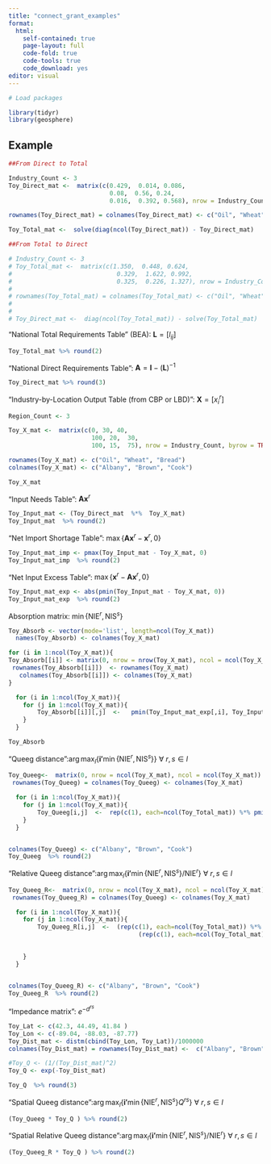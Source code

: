 ```yaml
---
title: "connect_grant_examples"
format:
  html:
    self-contained: true
    page-layout: full
    code-fold: true
    code-tools: true
    code_download: yes
editor: visual
---
```


```r

# Load packages

library(tidyr)
library(geosphere)


```

## Example

```r
##From Direct to Total 

Industry_Count <- 3
Toy_Direct_mat <-  matrix(c(0.429,  0.014, 0.086, 
                            0.08,  0.56, 0.24,
                            0.016,  0.392, 0.568), nrow = Industry_Count, byrow = TRUE)

rownames(Toy_Direct_mat) = colnames(Toy_Direct_mat) <- c("Oil", "Wheat", "Bread")

Toy_Total_mat <-  solve(diag(ncol(Toy_Direct_mat)) - Toy_Direct_mat)

```

```r
##From Total to Direct 

# Industry_Count <- 3
# Toy_Total_mat <-  matrix(c(1.350,  0.448, 0.624, 
#                             0.329,  1.622, 0.992,
#                             0.325,  0.226, 1.327), nrow = Industry_Count, byrow = TRUE)
# 
# rownames(Toy_Total_mat) = colnames(Toy_Total_mat) <- c("Oil", "Wheat", "Bread")
# 
# 
# Toy_Direct_mat <-  diag(ncol(Toy_Total_mat)) - solve(Toy_Total_mat)

```

"National Total Requirements Table" (BEA): $\mathbf{L} = [l_{ij}]$

```r
Toy_Total_mat %>% round(2)
```

"National Direct Requirements Table": $\mathbf{A} = \mathbf{I} - (\mathbf{L})^{-1}$

```r
Toy_Direct_mat %>% round(3)

```

"Industry-by-Location Output Table (from CBP or LBD)": $\mathbf{X} = [x^{r}_{i}]$

```r
Region_Count <- 3

Toy_X_mat <-  matrix(c(0, 30, 40, 
                       100, 20,  30,
                       100, 15,  75), nrow = Industry_Count, byrow = TRUE)

rownames(Toy_X_mat) <- c("Oil", "Wheat", "Bread")
colnames(Toy_X_mat) <- c("Albany", "Brown", "Cook")

Toy_X_mat
```

"Input Needs Table": $\mathbf{A}\mathbf{x}^{r}$

```r
Toy_Input_mat <- (Toy_Direct_mat  %*%  Toy_X_mat) 
Toy_Input_mat  %>% round(2)
```

"Net Import Shortage Table": $\max \{\mathbf{A}\mathbf{x}^{r} - \mathbf{x}^{r} , 0\}$

```r
Toy_Input_mat_imp <- pmax(Toy_Input_mat - Toy_X_mat, 0)
Toy_Input_mat_imp  %>% round(2)
```

"Net Input Excess Table": $\max \{ \mathbf{x}^{r} - \mathbf{A}\mathbf{x}^{r}, 0\}$

```r
Toy_Input_mat_exp <- abs(pmin(Toy_Input_mat - Toy_X_mat, 0))
Toy_Input_mat_exp  %>% round(2)
```

Absorption matrix: $\min\{\text{NIE}^{r}, \text{NIS}^{s} \}$

```r

Toy_Absorb <- vector(mode='list', length=ncol(Toy_X_mat))
  names(Toy_Absorb) <- colnames(Toy_X_mat)

for (i in 1:ncol(Toy_X_mat)){
Toy_Absorb[[i]] <- matrix(0, nrow = nrow(Toy_X_mat), ncol = ncol(Toy_X_mat))
 rownames(Toy_Absorb[[i]])  <- rownames(Toy_X_mat)
   colnames(Toy_Absorb[[i]]) <- colnames(Toy_X_mat)
}

  for (i in 1:ncol(Toy_X_mat)){
    for (j in 1:ncol(Toy_X_mat)){
        Toy_Absorb[[i]][,j]  <-   pmin(Toy_Input_mat_exp[,i], Toy_Input_mat_imp[,j])  %>% round(2)
    }
  }

Toy_Absorb  

```

"Queeg distance":$\arg \max_{l} \{\mathbf{i'}\min\{\text{NIE}^{r}, \text{NIS}^{s} \}\}~ \forall ~ r,s \in l$

```r

Toy_Queeg<-  matrix(0, nrow = ncol(Toy_X_mat), ncol = ncol(Toy_X_mat))
 rownames(Toy_Queeg) = colnames(Toy_Queeg) <- colnames(Toy_X_mat)

  for (i in 1:ncol(Toy_X_mat)){
    for (j in 1:ncol(Toy_X_mat)){
        Toy_Queeg[i,j]  <-  rep(c(1), each=ncol(Toy_Total_mat)) %*% pmin(Toy_Input_mat_exp[,i], Toy_Input_mat_imp[,j])
    }
  }


colnames(Toy_Queeg) <- c("Albany", "Brown", "Cook")
Toy_Queeg  %>% round(2)

```


"Relative Queeg distance":$\arg \max_{l} \{\mathbf{i'}\min\{\text{NIE}^{r}, \text{NIS}^{s} \} / \text{NIE}^{r} \}~ \forall ~ r,s \in l$

```r

Toy_Queeg_R<-  matrix(0, nrow = ncol(Toy_X_mat), ncol = ncol(Toy_X_mat))
 rownames(Toy_Queeg_R) = colnames(Toy_Queeg) <- colnames(Toy_X_mat)

  for (i in 1:ncol(Toy_X_mat)){
    for (j in 1:ncol(Toy_X_mat)){
        Toy_Queeg_R[i,j]  <-  (rep(c(1), each=ncol(Toy_Total_mat)) %*% pmin(Toy_Input_mat_exp[,i], Toy_Input_mat_imp[,j])) /
                                    (rep(c(1), each=ncol(Toy_Total_mat)) %*% Toy_Input_mat_exp[,i] )
        

    }
  }


colnames(Toy_Queeg_R) <- c("Albany", "Brown", "Cook")
Toy_Queeg_R  %>% round(2)

```


"Impedance matrix": $e^{-d^{rs}}$

```r
Toy_Lat <- c(42.3, 44.49, 41.84 )
Toy_Lon <- c(-89.04, -88.03, -87.77)
Toy_Dist_mat <- distm(cbind(Toy_Lon, Toy_Lat))/1000000
colnames(Toy_Dist_mat) = rownames(Toy_Dist_mat) <-  c("Albany", "Brown", "Cook")

#Toy_Q <- (1/(Toy_Dist_mat)^2)
Toy_Q <- exp(-Toy_Dist_mat)

Toy_Q  %>% round(3)
```

"Spatial Queeg distance":$\arg \max_{l} \{\mathbf{i'}\min\{\text{NIE}^{r}, \text{NIS}^{s} \} Q^{rs}\}~ \forall ~ r,s \in l$

```r
(Toy_Queeg * Toy_Q ) %>% round(2)

```


"Spatial Relative Queeg distance":$\arg \max_{l} \{\mathbf{i'}\min\{\text{NIE}^{r}, \text{NIS}^{s} \} / \text{NIE}^{r} \}~ \forall ~ r,s \in l$

```r

(Toy_Queeg_R * Toy_Q ) %>% round(2)

```











